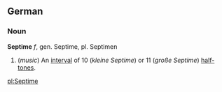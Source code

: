 == German ==
=== Noun ===
'''Septime''' ''f'', gen. Septime, pl. Septimen

# (''music'') An [[interval]] of 10 (''kleine Septime'') or 11 (''große Septime'') [[half-tone]]s.

[[pl:Septime]]